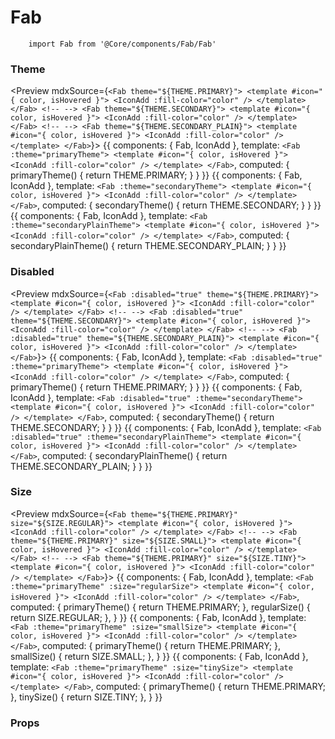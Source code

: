 
<Meta title="Components API|Fab" />

# Fab

<Description of={Fab} />

```
    import Fab from '@Core/components/Fab/Fab'
```

### Theme

<Preview mdxSource={`
    <Fab theme="${THEME.PRIMARY}">
        <template #icon="{ color, isHovered }">
            <IconAdd :fill-color="color" />
        </template>
    </Fab>
    <!-- -->
    <Fab theme="${THEME.SECONDARY}">
        <template #icon="{ color, isHovered }">
            <IconAdd :fill-color="color" />
        </template>
    </Fab>
    <!-- -->
    <Fab theme="${THEME.SECONDARY_PLAIN}">
        <template #icon="{ color, isHovered }">
            <IconAdd :fill-color="color" />
        </template>
    </Fab>
`}>
    <Story name="primary">
        {{
            components: { Fab, IconAdd },
            template: `
                <Fab :theme="primaryTheme">
                    <template #icon="{ color, isHovered }">
                        <IconAdd :fill-color="color" />
                    </template>
                </Fab>
            `,
            computed: {
                primaryTheme() {
                    return THEME.PRIMARY;
                }
            }
        }}
    </Story>
    <Story name="secondary">
        {{
            components: { Fab, IconAdd },
            template: `
                <Fab :theme="secondaryTheme">
                    <template #icon="{ color, isHovered }">
                        <IconAdd :fill-color="color" />
                    </template>
                </Fab>
            `,
            computed: {
                secondaryTheme() {
                    return THEME.SECONDARY;
                }
            }
        }}
    </Story>
    <Story name="secondary-plain">
        {{
            components: { Fab, IconAdd },
            template: `
                <Fab :theme="secondaryPlainTheme">
                    <template #icon="{ color, isHovered }">
                        <IconAdd :fill-color="color" />
                    </template>
                </Fab>
            `,
            computed: {
                secondaryPlainTheme() {
                    return THEME.SECONDARY_PLAIN;
                }
            }
        }}
    </Story>
</Preview>

### Disabled

<Preview mdxSource={`
    <Fab :disabled="true" theme="${THEME.PRIMARY}">
        <template #icon="{ color, isHovered }">
            <IconAdd :fill-color="color" />
        </template>
    </Fab>
    <!-- -->
    <Fab :disabled="true" theme="${THEME.SECONDARY}">
        <template #icon="{ color, isHovered }">
            <IconAdd :fill-color="color" />
        </template>
    </Fab>
    <!-- -->
    <Fab :disabled="true" theme="${THEME.SECONDARY_PLAIN}">
        <template #icon="{ color, isHovered }">
            <IconAdd :fill-color="color" />
        </template>
    </Fab>
`}>
    <Story name="disabled-primary">
        {{
            components: { Fab, IconAdd },
            template: `
                <Fab :disabled="true" :theme="primaryTheme">
                    <template #icon="{ color, isHovered }">
                        <IconAdd :fill-color="color" />
                    </template>
                </Fab>
            `,
            computed: {
                primaryTheme() {
                    return THEME.PRIMARY;
                }
            }
        }}
    </Story>
    <Story name="disabled-secondary">
        {{
            components: { Fab, IconAdd },
            template: `
                <Fab :disabled="true" :theme="secondaryTheme">
                    <template #icon="{ color, isHovered }">
                        <IconAdd :fill-color="color" />
                    </template>
                </Fab>
            `,
            computed: {
                secondaryTheme() {
                    return THEME.SECONDARY;
                }
            }
        }}
    </Story>
    <Story name="disabled-secondary-plain">
        {{
            components: { Fab, IconAdd },
            template: `
                <Fab :disabled="true" :theme="secondaryPlainTheme">
                    <template #icon="{ color, isHovered }">
                        <IconAdd :fill-color="color" />
                    </template>
                </Fab>
            `,
            computed: {
                secondaryPlainTheme() {
                    return THEME.SECONDARY_PLAIN;
                }
            }
        }}
    </Story>
</Preview>

### Size
<Preview mdxSource={`
    <Fab theme="${THEME.PRIMARY}" size="${SIZE.REGULAR}">
        <template #icon="{ color, isHovered }">
            <IconAdd :fill-color="color" />
        </template>
    </Fab>
    <!-- -->
    <Fab theme="${THEME.PRIMARY}" size="${SIZE.SMALL}">
        <template #icon="{ color, isHovered }">
            <IconAdd :fill-color="color" />
        </template>
    </Fab>
    <!-- -->
    <Fab theme="${THEME.PRIMARY}" size="${SIZE.TINY}">
        <template #icon="{ color, isHovered }">
            <IconAdd :fill-color="color" />
        </template>
    </Fab>
`}>
    <Story name="regular">
        {{
            components: { Fab, IconAdd },
            template: `
                <Fab :theme="primaryTheme" :size="regularSize">
                    <template #icon="{ color, isHovered }">
                        <IconAdd :fill-color="color" />
                    </template>
                </Fab>
            `,
            computed: {
                primaryTheme() {
                    return THEME.PRIMARY;
                },
                regularSize() {
                    return SIZE.REGULAR;
                },
            }
        }}
    </Story>
    <Story name="small">
        {{
            components: { Fab, IconAdd },
            template: `
                <Fab :theme="primaryTheme" :size="smallSize">
                    <template #icon="{ color, isHovered }">
                        <IconAdd :fill-color="color" />
                    </template>
                </Fab>
            `,
            computed: {
                primaryTheme() {
                    return THEME.PRIMARY;
                },
                smallSize() {
                    return SIZE.SMALL;
                },
            }
        }}
    </Story>
    <Story name="tiny">
        {{
            components: { Fab, IconAdd },
            template: `
                <Fab :theme="primaryTheme" :size="tinySize">
                    <template #icon="{ color, isHovered }">
                        <IconAdd :fill-color="color" />
                    </template>
                </Fab>
            `,
            computed: {
                primaryTheme() {
                    return THEME.PRIMARY;
                },
                tinySize() {
                    return SIZE.TINY;
                },
            }
        }}
    </Story>
</Preview>

### Props

<Props of={Fab} />
